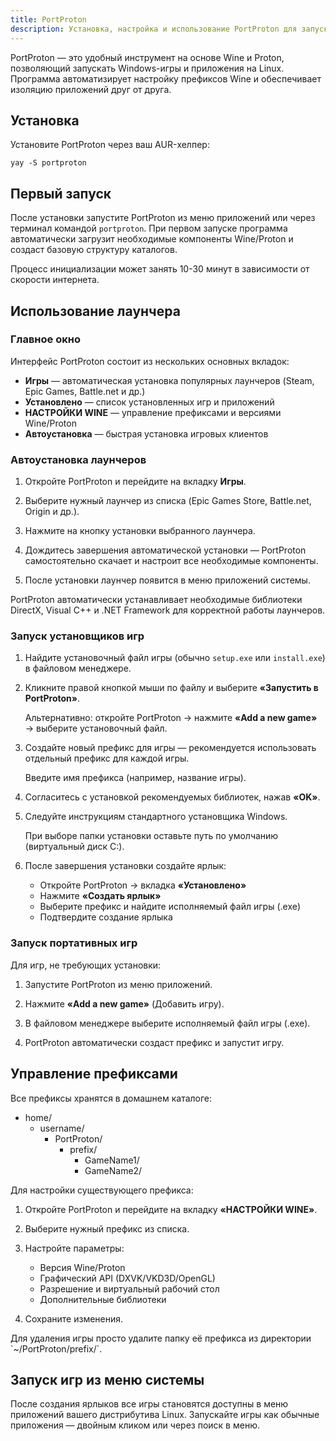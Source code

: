 ```yaml
---
title: PortProton
description: Установка, настройка и использование PortProton для запуска Windows-игр на Arch Linux
---
```



PortProton — это удобный инструмент на основе Wine и Proton, позволяющий запускать Windows-игры и приложения на Linux. Программа автоматизирует настройку префиксов Wine и обеспечивает изоляцию приложений друг от друга.

## Установка

Установите PortProton через ваш AUR-хелпер:

```
yay -S portproton
```

## Первый запуск

После установки запустите PortProton из меню приложений или через терминал командой `portproton`. При первом запуске программа автоматически загрузит необходимые компоненты Wine/Proton и создаст базовую структуру каталогов.

<Aside type="tip">
  Процесс инициализации может занять 10-30 минут в зависимости от скорости интернета.
</Aside>

## Использование лаунчера

### Главное окно

Интерфейс PortProton состоит из нескольких основных вкладок:

- **Игры** — автоматическая установка популярных лаунчеров (Steam, Epic Games, Battle.net и др.)
- **Установлено** — список установленных игр и приложений
- **НАСТРОЙКИ WINE** — управление префиксами и версиями Wine/Proton
- **Автоустановка** — быстрая установка игровых клиентов

### Автоустановка лаунчеров

<Steps>

1. Откройте PortProton и перейдите на вкладку **Игры**.

2. Выберите нужный лаунчер из списка (Epic Games Store, Battle.net, Origin и др.).

3. Нажмите на кнопку установки выбранного лаунчера.

4. Дождитесь завершения автоматической установки — PortProton самостоятельно скачает и настроит все необходимые компоненты.

5. После установки лаунчер появится в меню приложений системы.

</Steps>

<Aside type="note">
  PortProton автоматически устанавливает необходимые библиотеки DirectX, Visual C++ и .NET Framework для корректной работы лаунчеров.
</Aside>

### Запуск установщиков игр

<Steps>

1. Найдите установочный файл игры (обычно `setup.exe` или `install.exe`) в файловом менеджере.

2. Кликните правой кнопкой мыши по файлу и выберите **«Запустить в PortProton»**.

   Альтернативно: откройте PortProton → нажмите **«Add a new game»** → выберите установочный файл.

3. Создайте новый префикс для игры — рекомендуется использовать отдельный префикс для каждой игры.

   Введите имя префикса (например, название игры).

4. Согласитесь с установкой рекомендуемых библиотек, нажав **«OK»**.

5. Следуйте инструкциям стандартного установщика Windows.

   При выборе папки установки оставьте путь по умолчанию (виртуальный диск C:).

6. После завершения установки создайте ярлык:
   
   - Откройте PortProton → вкладка **«Установлено»**
   - Нажмите **«Создать ярлык»**
   - Выберите префикс и найдите исполняемый файл игры (.exe)
   - Подтвердите создание ярлыка

</Steps>

### Запуск портативных игр

Для игр, не требующих установки:

<Steps>

1. Запустите PortProton из меню приложений.

2. Нажмите **«Add a new game»** (Добавить игру).

3. В файловом менеджере выберите исполняемый файл игры (.exe).

4. PortProton автоматически создаст префикс и запустит игру.

</Steps>

## Управление префиксами

Все префиксы хранятся в домашнем каталоге:

<FileTree>

- home/
  - username/
    - PortProton/
      - prefix/
        - GameName1/
        - GameName2/

</FileTree>

Для настройки существующего префикса:

<Steps>

1. Откройте PortProton и перейдите на вкладку **«НАСТРОЙКИ WINE»**.

2. Выберите нужный префикс из списка.

3. Настройте параметры:
   - Версия Wine/Proton
   - Графический API (DXVK/VKD3D/OpenGL)
   - Разрешение и виртуальный рабочий стол
   - Дополнительные библиотеки

4. Сохраните изменения.

</Steps>

<Aside type="tip">
  Для удаления игры просто удалите папку её префикса из директории `~/PortProton/prefix/`.
</Aside>

## Запуск игр из меню системы

После создания ярлыков все игры становятся доступны в меню приложений вашего дистрибутива Linux. Запускайте игры как обычные приложения — двойным кликом или через поиск в меню.
